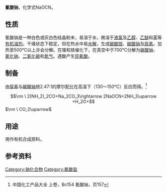 {{Chembox
| Reference = <ref name="merck">[http://assets.chemportals.merck.de/documents/sds/emd/deu/de/8221/822104.pdf Sicherheitsdatenblatt Merck]</ref>
| Name = 氰酸钠
| NameEn = Sodium cyanate
| ImageFile = Sodium_Cyanate.svg
| Section1 = {{Chembox Identifiers
| CASNo = 917-61-3
| CASNo_Ref = {{cascite|correct|CAS}}
|    PubChem  =  517096
|  EINECS  =  213-030-6
|  ChEBI  =  1159669
|  InChI  =  1S/CHNO.Na/c2-1-3;/h3H;/q;+1/p-1
|  InChIKey  =  ZVCDLGYNFYZZOK-UHFFFAOYSA-M
|  SMILES  =  C(#N)[O-].[Na+]
|  MeSHName  =  C009281
|  ChemSpiderID  =  12922
}}
| Section2 = {{Chembox Properties
|   Formula = NaOCN
|   MolarMass = 65.01
|   Appearance = 无色固体
|   MeltingPt = 550 °C
|   Melting_notes = 
|   BoilingPt = 
|   Boiling_notes = 
|   Solubility = 110 g/l (20 °C)
  }}
| Section7 = {{Chembox Hazards
|   EUClass = 有害 ('''Xn''')
|   RPhrases = {{R22}}, {{R52/53}}
|   SPhrases = {{S2}}, {{S24/25}}, {{S61}}
|   LD50 = 1.5 g/kg (大鼠经口)
|   PEL = }}
}}

'''氰酸钠'''，化学式NaOCN。

==性质==
氰酸钠是一种白色或灰白色结晶粉末，易溶于水，微溶于[[液氯|液氯]]及[[乙醇|乙醇]]、[[乙醚|乙醚]]和[[苯|苯]]等[[有机溶剂|有机溶剂]]。干燥状态下稳定，但在热水中易[[水解|水解]]，生成[[碳酸铵|碳酸铵]]、[[碳酸钠|碳酸钠]]及[[尿素|尿素]]。加热至500°C以上亦会分解。在镍和铁催化下，在真空中于700°C分解为[[碳酸钠|碳酸钠]]、[[氰化钠|氰化钠]]、[[二氧化碳|二氧化碳]]和[[氮气|氮气]]。遇酸产生[[异氰酸|异氰酸]]。

==制备==
由[[尿素|尿素]]与[[碳酸钠|碳酸钠]]按2.47:1的摩尔配比在高温下（130～150°C）反应而得。<ref name="zghg">中国化工产品大全 上卷，Bc154 氰酸钠，页157</ref>
:<math>\rm \ 2(NH_2)_2CO+Na_2CO_3\rightarrow 2NaOCN+2NH_3\uparrow +H_2O+</math><math>\rm \ CO_2\uparrow</math>

==用途==
用作有机合成原料。

==参考资料==
{{reflist}}

[[Category:钠化合物|Category:钠化合物]]
[[Category:氰酸盐|Category:氰酸盐]]